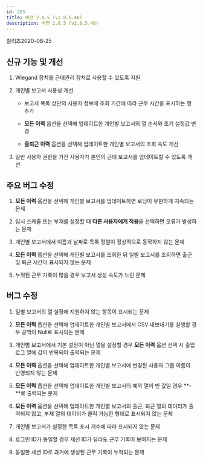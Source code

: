 ```yaml
---
id: 285
title: 버전 2.8.5 (v2.8.5.46)
description: 버전 2.8.5 (v2.8.5.46)
---
```


릴리즈<Separator/>2020-08-25

## 신규 기능 및 개선

1. Wiegand 장치를 근태관리 장치로 사용할 수 있도록 지원

1. 개인별 보고서 사용성 개선

    * 보고서 목록 상단의 사용자 정보에 조회 기간에 따라 근무 시간을 표시하는 행 추가 
    
    * **모든 이력** 옵션을 선택해 업데이트한 개인별 보고서의 열 순서와 초기 설정값 변경

    * **출퇴근 이력** 옵션을 선택해 업데이트한 개인별 보고서의 조회 속도 개선

1. 일반 사용자 권한을 가진 사용자가 본인의 근태 보고서를 업데이트할 수 있도록 개선
  
## 주요 버그 수정

1. **모든 이력** 옵션을 선택해 개인별 보고서를 업데이트하면 로딩이 무한하게 지속되는 문제

1. 임시 스케줄 또는 부재를 설정할 때 **다른 사용자에게 적용**을 선택하면 오류가 발생하는 문제

1. 개인별 보고서에서 이름과 날짜로 목록 정렬이 정상적으로 동작하지 않는 문제

1. **모든 이력** 옵션을 선택해 개인별 보고서를 조회한 뒤 일별 보고서를 조회하면 출근 및 퇴근 시간이 표시되지 않는 문제

1. 누적된 근무 기록이 많을 경우 보고서 생성 속도가 느린 문제

## 버그 수정

1. 일별 보고서의 열 설정에 지원하지 않는 항목이 표시되는 문제

1. **모든 이력** 옵션을 선택해 업데이트한 개인별 보고서에서 CSV 내보내기를 실행할 경우 공백이 Null로 표시되는 문제

1. 개인별 보고서에서 기본 설정이 아닌 열을 설정할 경우 **모든 이력** 옵션 선택 시 출입 로그 열에 값이 반복되어 출력되는 문제

1. **모든 이력** 옵션을 선택해 업데이트한 개인별 보고서에 변경된 사용자 그룹 이름이 반영되지 않는 문제

1. **모든 이력** 옵션을 선택해 업데이트한 개인별 보고서의 예외 열이 빈 값일 경우 **-**로 출력되는 문제

1. **모든 이력** 옵션을 선택해 업데이트한 개인별 보고서의 출근, 퇴근 열의 데이터가 출력되지 않고, 부재 열의 데이터가 클릭 가능한 형태로 표시되지 않는 문제

1. 개인별 보고서가 설정한 목록 표시 개수에 따라 표시되지 않는 문제

1. 로그인 ID가 동일할 경우 세션 ID가 달라도 근무 기록이 보여지는 문제

1. 동일한 세션 ID로 과거에 생성된 근무 기록이 누적되는 문제